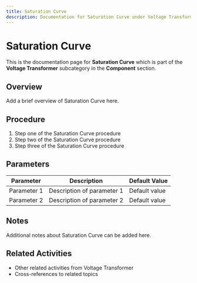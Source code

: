 ```yaml
---
title: Saturation Curve
description: Documentation for Saturation Curve under Voltage Transformer in Component category
---
```


# Saturation Curve

This is the documentation page for **Saturation Curve** which is part of the **Voltage Transformer** subcategory in the **Component** section.

## Overview

Add a brief overview of Saturation Curve here.

## Procedure

1. Step one of the Saturation Curve procedure
2. Step two of the Saturation Curve procedure
3. Step three of the Saturation Curve procedure

## Parameters

| Parameter | Description | Default Value |
|-----------|-------------|---------------|
| Parameter 1 | Description of parameter 1 | Default value |
| Parameter 2 | Description of parameter 2 | Default value |

## Notes

Additional notes about Saturation Curve can be added here.

## Related Activities

- Other related activities from Voltage Transformer
- Cross-references to related topics
